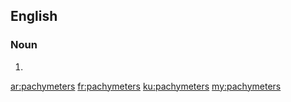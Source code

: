 ==English==

===Noun===
{{head|en|noun plural form}}

# {{plural of|pachymeter|lang=en}}

[[ar:pachymeters]]
[[fr:pachymeters]]
[[ku:pachymeters]]
[[my:pachymeters]]